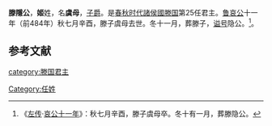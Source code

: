 {{Eranamebox|年号= 滕隱公 
|起讫时间= 前491年—前484年 
|政权= [[滕国|滕国]]
|帝王= '''滕隱公'''姒虞母
|历时= 7年
|timeline= <timeline>
ImageSize  = width:200 height:50
PlotArea   = width:180 height:30 left:10 bottom:20
TimeAxis   = orientation:horizontal
DateFormat = yyyy
Period     = from:-722 till:-479
AlignBars  = early
ScaleMajor = increment:243 start:-722
Colors =
  id:canvas value:rgb(1,1,0.85)
BackgroundColors = canvas:canvas
PlotData =
  width:15 color:black
  bar:era from:start till:end
  bar:era from:-491 till:-484 color:red
</timeline>
|说明= 滕隱公在位年在《春秋》经时代的位置
}}

'''滕隱公'''{{BD||？|前484年||catIdx=T}}，'''姬'''姓，名'''虞母'''，[[子爵|子爵]]。是[[春秋时代|春秋时代]][[諸侯國|諸侯國]][[滕国|滕国]]第25任君主。[[鲁哀公|鲁哀公]]十一年（前484年）秋七月辛酉，滕子虞母去世。冬十一月，葬滕子，[[谥号|谥号]]隐公。<ref>《[[左传|左传]]·[[s:春秋左氏傳/哀公|哀公十一年]]》：秋七月辛酉，滕子虞母卒。冬十有一月，葬滕隐公。</ref>。 

{{start box}}
{{s-before|[[滕顷公|滕顷公]]}}
{{s-title|[[滕国|滕国]]君主|前491年─前484年}}
{{s-after|[[滕考公|滕考公]]}}
{{end box}}

==参考文献==
<references/>

{{滕國君主}}
[[category:滕国君主|category:滕国君主]]
[[Category:任姓|Category:任姓]]